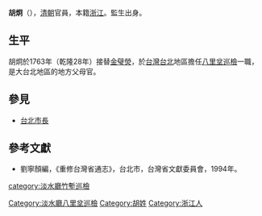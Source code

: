 '''胡炯'''（{{bd|？||？||}}），[[清朝|清朝]]官員，本籍[[浙江|浙江]]。監生出身。

== 生平 ==
胡炯於1763年（乾隆28年）接替[[金璧熒|金璧熒]]，於[[台灣|台灣]][[台北|台北]]地區擔任[[八里坌|八里坌]][[巡檢|巡檢]]一職，是大台北地區的地方父母官。

==參見==
*[[台北市長|台北市長]]

==參考文獻==
*劉寧顏編，《重修台灣省通志》，台北市，台灣省文獻委員會，1994年。

{{start box}}
{{s-off}}
{{s-before|[[金璧熒|金璧熒]]}}
{{s-title|[[八里坌|八里坌]][[巡檢|巡檢]]|1763年上任}}
{{s-after|[[盧好善|盧好善]]}}
{{s-before|[[盧廷梁|盧廷梁]]}}
{{s-title|[[台灣|台灣]][[竹塹|竹塹]][[巡檢|巡檢]]|1762年上任}}
{{s-after|[[虞好善|虞好善]]}}
{{end box}}

{{DEFAULTSORT:Hu胡炯}}
[[Category:淡水廳八里坌巡檢|Category:淡水廳八里坌巡檢]]
[[category:淡水廳竹塹巡檢|category:淡水廳竹塹巡檢]]
[[Category:胡姓|Category:胡姓]]
[[Category:浙江人|Category:浙江人]]